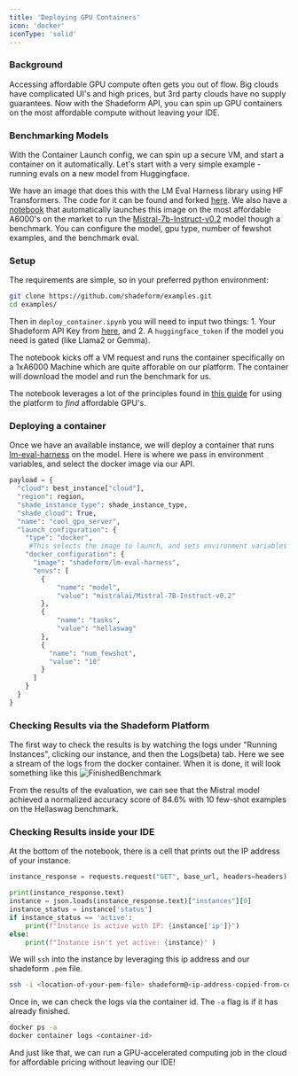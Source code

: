```yaml
---
title: 'Deploying GPU Containers'
icon: 'docker'
iconType: 'solid'
---
```

### Background
Accessing affordable GPU compute often gets you out of flow. Big clouds have complicated UI's and high prices, but 3rd party clouds have no supply guarantees.
Now with the Shadeform API, you can spin up GPU containers on the most affordable compute without leaving your IDE.

### Benchmarking Models

With the Container Launch config, we can spin up a secure VM, and start a container on it automatically. Let's start with a very simple example - running evals on a new model from Huggingface. 

We have an image that does this with the LM Eval Harness library using HF Transformers. The code for it can be found and forked [here](https://github.com/shadeform/examples/tree/main/lm-eval-harness-benchmarking).
We also have a [notebook](https://github.com/shadeform/examples/blob/main/deploy_container.ipynb) that automatically launches this image on the most affordable A6000's on the market to run the 
[Mistral-7b-Instruct-v0.2](https://huggingface.co/mistralai/Mistral-7B-Instruct-v0.2) model though a benchmark. You can configure the model, gpu type, number of fewshot examples, and the benchmark eval.

### Setup

The requirements are simple, so in your preferred python environment:

```bash
git clone https://github.com/shadeform/examples.git
cd examples/
```
Then in `deploy_container.ipynb` you will need to input two things: 1. Your Shadeform API Key from [here](https://platform.shadeform.ai/settings/api), and 2. A `huggingface_token` if the model you need is gated (like Llama2 or Gemma).

The notebook kicks off a VM request and runs the container specifically on a 1xA6000 Machine which are quite afforable on our platform. The container will download the model and run the benchmark for us. 

The notebook leverages a lot of the principles found in [this guide](https://docs.shadeform.ai/findingmostaffordablegpus) for using the platform to _find_ affordable GPU's.

### Deploying a container

Once we have an available instance, we will deploy a container that runs [lm-eval-harness](https://github.com/EleutherAI/lm-evaluation-harness/tree/main) on the model.
Here is where we pass in environment variables, and select the docker image via our API.

```python
payload = {
  "cloud": best_instance["cloud"],
  "region": region,
  "shade_instance_type": shade_instance_type,
  "shade_cloud": True,
  "name": "cool_gpu_server",
  "launch_configuration": {
    "type": "docker",
     #This selects the image to launch, and sets environment variables "tasks" and "num_fewshot"
    "docker_configuration": {
      "image": "shadeform/lm-eval-harness",
      "envs": [
      	{
	      	"name": "model",
	      	"value": "mistralai/Mistral-7B-Instruct-v0.2"
      	},
      	{
	      	"name": "tasks",
	      	"value": "hellaswag"
      	},
        {
          "name": "num_fewshot",
          "value": "10"
        }
      ]
    }
  }
}
```


### Checking Results via the Shadeform Platform
The first way to check the results is by watching the logs under "Running Instances", clicking our instance, and then the Logs(beta) tab. 
Here we see a stream of the logs from the docker container. When it is done, it will look something like this
![FinishedBenchmark](images/finishedbenchmark.png)

From the results of the evaluation, we can see that the Mistral model achieved a normalized accuracy score of 84.6% with 10 few-shot examples on the Hellaswag benchmark.

### Checking Results inside your IDE
At the bottom of the notebook, there is a cell that prints out the IP address of your instance.

```python
instance_response = requests.request("GET", base_url, headers=headers)

print(instance_response.text)
instance = json.loads(instance_response.text)["instances"][0]
instance_status = instance['status']
if instance_status == 'active':
    print(f"Instance is active with IP: {instance['ip']}")
else:
    print(f"Instance isn't yet active: {instance}" )
```

We will `ssh` into the instance by leveraging this ip address and our shadeform `.pem` file.
```bash
ssh -i <location-of-your-pem-file> shadeform@<ip-address-copied-from-cell-output>
```

Once in, we can check the logs via the container id. The `-a` flag is if it has already finished.
```bash
docker ps -a
docker container logs <container-id>
```

And just like that, we can run a GPU-accelerated computing job in the cloud for affordable pricing without leaving our IDE!


